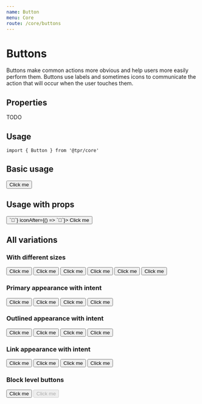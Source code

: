 ```yaml
---
name: Button
menu: Core
route: /core/buttons
---
```



# Buttons

Buttons make common actions more obvious and help users more easily perform them. Buttons use labels and sometimes icons to communicate
the action that will occur when the user touches them.

## Properties

TODO

## Usage

```
import { Button } from '@tpr/core'
```

## Basic usage

<Playground>
	<Button>Click me</Button>
</Playground>

## Usage with props

<Playground>
	<Button intent="warning" scale="big" margin={30} iconBefore={() => `🎄`} iconAfter={() => `🎄`}>
		Click me
	</Button>
</Playground>

## All variations

### With different sizes

<Button mr={15} scale="small">
	Click me
</Button>
<Button mr={15} scale="normal">
	Click me
</Button>
<Button mr={15} scale="big">
	Click me
</Button>
<Button mr={15} appearance="link" scale="small">
	Click me
</Button>
<Button mr={15} appearance="link" scale="normal">
	Click me
</Button>
<Button mr={15} appearance="link" scale="big">
	Click me
</Button>

### Primary appearance with intent

<Button mr={15} intent="none">
	Click me
</Button>
<Button mr={15} intent="success">
	Click me
</Button>
<Button mr={15} intent="warning">
	Click me
</Button>
<Button mr={15} intent="danger">
	Click me
</Button>

### Outlined appearance with intent

<Button mr={15} appearance="outlined" intent="none">
	Click me
</Button>
<Button mr={15} appearance="outlined" intent="success">
	Click me
</Button>
<Button mr={15} appearance="outlined" intent="warning">
	Click me
</Button>
<Button mr={15} appearance="outlined" intent="danger">
	Click me
</Button>

### Link appearance with intent

<Button mr={15} appearance="link" intent="none">
	Click me
</Button>
<Button mr={15} appearance="link" intent="success">
	Click me
</Button>
<Button mr={15} appearance="link" intent="warning">
	Click me
</Button>
<Button mr={15} appearance="link" intent="danger">
	Click me
</Button>

### Block level buttons

<Button width="100%" intent="none" mb="10px">
	Click me
</Button>

<Button width="100%" intent="none" disabled>
	Click me
</Button>

